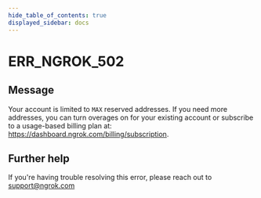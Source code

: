 ```yaml
---
hide_table_of_contents: true
displayed_sidebar: docs
---
```



# ERR_NGROK_502

## Message

Your account is limited to `MAX` reserved addresses. If you need more addresses, you can turn overages on for your existing account or subscribe to a usage-based billing plan at: https://dashboard.ngrok.com/billing/subscription.

<ErrorDetails error="err_ngrok_502" />

## Further help

If you're having trouble resolving this error, please reach out to [support@ngrok.com](mailto:support@ngrok.com?subject=Help%20with%20ERR_NGROK_502)
